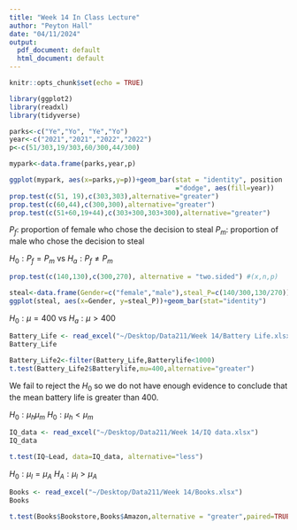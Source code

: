 ```yaml
---
title: "Week 14 In Class Lecture"
author: "Peyton Hall"
date: "04/11/2024"
output:
  pdf_document: default
  html_document: default
---
```


```r
knitr::opts_chunk$set(echo = TRUE)
```

```r
library(ggplot2)
library(readxl)
library(tidyverse)
```


```r
parks<-c("Ye","Yo", "Ye","Yo")
year<-c("2021","2021","2022","2022")
p<-c(51/303,19/303,60/300,44/300)

mypark<-data.frame(parks,year,p)

ggplot(mypark, aes(x=parks,y=p))+geom_bar(stat = "identity", position 
                                          ="dodge", aes(fill=year))
prop.test(c(51, 19),c(303,303),alternative="greater")
prop.test(c(60,44),c(300,300),alternative="greater")
prop.test(c(51+60,19+44),c(303+300,303+300),alternative="greater")
```


$P_f$: proportion of female who chose the decision to steal
$P_m$: proportion of male who chose the decision to steal

$H_0:P_f=P_m$ vs $H_a: P_f\ne P_m$
```r
prop.test(c(140,130),c(300,270), alternative = "two.sided") #(x,n,p)
```

```r
steal<-data.frame(Gender=c("female","male"),steal_P=c(140/300,130/270))
ggplot(steal, aes(x=Gender, y=steal_P))+geom_bar(stat="identity")
```

$H_0:\mu=400$ vs $H_a: \mu>400$
```r
Battery_Life <- read_excel("~/Desktop/Data211/Week 14/Battery Life.xlsx")
Battery_Life

Battery_Life2<-filter(Battery_Life,Batterylife<1000)
t.test(Battery_Life2$Batterylife,mu=400,alternative="greater")
```
We fail to reject the $H_0$ so we do not have enough evidence to conclude
that the mean battery life is greater than 400.

$H_0: \mu_h\mu_m$ $H_0: \mu_h<\mu_m$
```r
IQ_data <- read_excel("~/Desktop/Data211/Week 14/IQ data.xlsx")
IQ_data

t.test(IQ~Lead, data=IQ_data, alternative="less")
```

$H_0: \mu_l=\mu_A$ $H_A: \mu_l>\mu_A$
```r
Books <- read_excel("~/Desktop/Data211/Week 14/Books.xlsx")
Books

t.test(Books$Bookstore,Books$Amazon,alternative = "greater",paired=TRUE)
```

